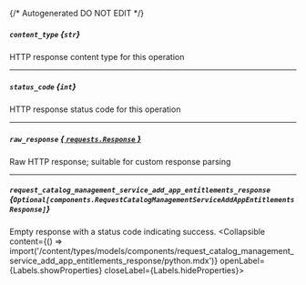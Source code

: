 {/* Autogenerated DO NOT EDIT  */}

##### `content_type` *{`str`}*
HTTP response content type for this operation

---
##### `status_code` *{`int`}*
HTTP response status code for this operation

---
##### `raw_response` [*{ `requests.Response` }*](https://requests.readthedocs.io/en/latest/api/#requests.Response)
Raw HTTP response; suitable for custom response parsing

---
##### `request_catalog_management_service_add_app_entitlements_response` *{`Optional[components.RequestCatalogManagementServiceAddAppEntitlementsResponse]`}*
Empty response with a status code indicating success.
<Collapsible content={() => import('/content/types/models/components/request_catalog_management_service_add_app_entitlements_response/python.mdx')} openLabel={Labels.showProperties} closeLabel={Labels.hideProperties}>
</Collapsible>


